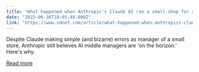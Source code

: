 ```yaml
---
title: "What happened when Anthropic's Claude AI ran a small shop for a month (spoiler: it got weird)"
date: "2025-06-30T18:05:49.000Z"
link: "https://www.zdnet.com/article/what-happened-when-anthropics-claude-ai-ran-a-small-shop-for-a-month-spoiler-it-got-weird/"
---
```


Despite Claude making simple (and bizarre) errors as manager of a small store, Anthropic still believes AI middle managers are 'on the horizon.' Here's why.

[Read more](https://www.zdnet.com/article/what-happened-when-anthropics-claude-ai-ran-a-small-shop-for-a-month-spoiler-it-got-weird/)
